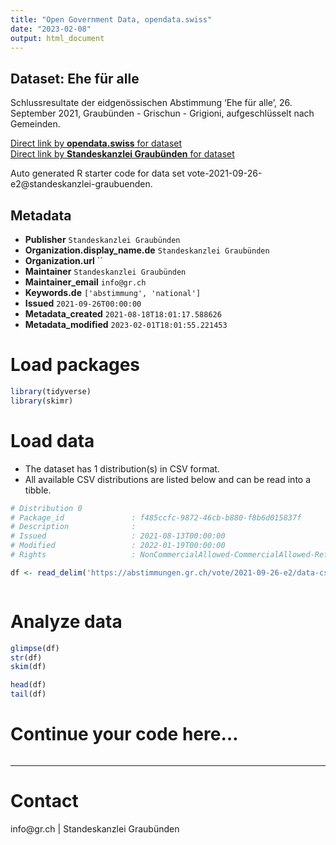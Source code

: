```yaml
---
title: "Open Government Data, opendata.swiss"
date: "2023-02-08"
output: html_document
---
```


## Dataset: Ehe für alle

Schlussresultate der eidgenössischen Abstimmung 'Ehe für alle', 26. September 2021, Graubünden - Grischun - Grigioni, aufgeschlüsselt nach Gemeinden.

[Direct link by **opendata.swiss** for dataset](https://opendata.swiss/de/dataset/ehe-fur-alle)<br>
[Direct link by **Standeskanzlei Graubünden** for dataset](https://abstimmungen.gr.ch/vote/2021-09-26-e2/data)

Auto generated R starter code for data set vote-2021-09-26-e2@standeskanzlei-graubuenden.

## Metadata

- **Publisher** `Standeskanzlei Graubünden`
- **Organization.display_name.de** `Standeskanzlei Graubünden`
- **Organization.url** ``
- **Maintainer** `Standeskanzlei Graubünden`
- **Maintainer_email** `info@gr.ch`
- **Keywords.de** `['abstimmung', 'national']`
- **Issued** `2021-09-26T00:00:00`
- **Metadata_created** `2021-08-18T18:01:17.588626`
- **Metadata_modified** `2023-02-01T18:01:55.221453`


# Load packages

```r

library(tidyverse)
library(skimr)

```

# Load data

-   The dataset has 1 distribution(s) in CSV format.
-   All available CSV distributions are listed below and can be read into a tibble.

```r

# Distribution 0
# Package_id               : f485ccfc-9872-46cb-b880-f8b6d015837f
# Description              : 
# Issued                   : 2021-08-13T00:00:00
# Modified                 : 2022-01-19T00:00:00
# Rights                   : NonCommercialAllowed-CommercialAllowed-ReferenceRequired

df <- read_delim('https://abstimmungen.gr.ch/vote/2021-09-26-e2/data-csv')



```

# Analyze data

```r

glimpse(df)
str(df)
skim(df)

head(df)
tail(df)

```

# Continue your code here...

```r

```

------------------------------------------------------------------------

# Contact

info@gr.ch | Standeskanzlei Graubünden
